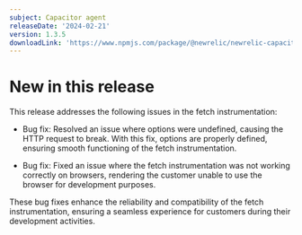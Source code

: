 ```yaml
---
subject: Capacitor agent
releaseDate: '2024-02-21'
version: 1.3.5
downloadLink: 'https://www.npmjs.com/package/@newrelic/newrelic-capacitor-plugin/v/1.3.5'
---
```


# New in this release
This release addresses the following issues in the fetch instrumentation:

- Bug fix: Resolved an issue where options were undefined, causing the HTTP request to break. With this fix, options are properly defined, ensuring smooth functioning of the fetch instrumentation.

- Bug fix: Fixed an issue where the fetch instrumentation was not working correctly on browsers, rendering the customer unable to use the browser for development purposes.

These bug fixes enhance the reliability and compatibility of the fetch instrumentation, ensuring a seamless experience for customers during their development activities.
